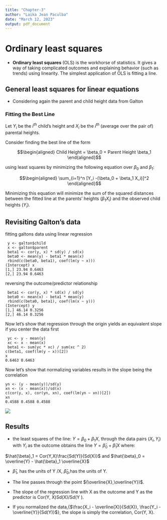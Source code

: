 ---
title: "Chapter-3"
author: "Laika Jean Paculba"
date: "March 12, 2023"
output: pdf_document
---

# Ordinary least squares

- __Ordinary least squares__ (OLS) is the workhorse of statistics. It gives a way of taking complicated outcomes and explaining behavior (such as trends) using linearity. The simplest application of OLS is fitting a line.

## General least squares for linear equations

- Considering again the parent and child height data from Galton

### Fitting the Best Line

Let $Y_i$ be the $i^{th}$ child’s height and $X_i$ be the $i^{th}$ (average over the pair of) parental heights.

 Consider finding the best line of the form
 
 $$\begin{aligned} Child Height = \beta_0 + Parent Height \beta_1 \end{aligned}$$

 using least squares by minimizing the following equation over $\beta_0$ and $\beta_1$:

 $$\begin{aligned} \sum_{i=1}^n [Y_i -(\beta_0 + \beta_1 X_i)]^2 \end{aligned}$$

Minimizing this equation will minimize the sum of the squared distances between the fitted line at the parents’ heights $(\beta_1X_i)$ and the observed child heights $(Y_i)$.

## Revisiting Galton’s data

fitting galtons data using linear regression
```
 y <- galton$child
 x <- galton$parent
 beta1 <- cor(y, x) * sd(y) / sd(x)
 beta0 <- mean(y) - beta1 * mean(x)
 rbind(c(beta0, beta1), coef(lm(y ~ x)))
(Intercept) x
[1,] 23.94 0.6463
[2,] 23.94 0.6463
```

reversing the outcome/predictor relationship
```
 beta1 <- cor(y, x) * sd(x) / sd(y)
 beta0 <- mean(x) - beta1 * mean(y)
 rbind(c(beta0, beta1), coef(lm(x ~ y)))
(Intercept) y
[1,] 46.14 0.3256
[2,] 46.14 0.3256
```
Now let’s show that regression through the origin yields an equivalent slope if you center the data first
```
 yc <- y - mean(y)
 xc <- x - mean(x)
 beta1 <- sum(yc * xc) / sum(xc ^ 2)
c(beta1, coef(lm(y ~ x))[2])
x
0.6463 0.6463

```

Now let’s show that normalizing variables results in the slope being the correlation

```
yn <- (y - mean(y))/sd(y)
xn <- (x - mean(x))/sd(x)
c(cor(y, x), cor(yn, xn), coef(lm(yn ~ xn))[2])
xn
0.4588 0.4588 0.4588

```
![](https://leanpub.com/site_images/regmods/galton4.png)

## Results

- the least squares of the line: $Y = \beta_0 + \beta_1X$, through the data pairs $(X_i, Y_i)$ with $Y_i$ as the outcome obtains the line $Y= \hat{\beta}_0 + \hat{\beta}_1X$ where:

$\hat{\beta}_1 = Cor(Y,X)\frac{Sd(Y)}{Sd(X)}$ and $\hat{\beta}_0 = \overline{Y} - \hat{\beta}_1 \overline{X}$

- $\hat{\beta}_1$, has the units of Y /X,  $\hat{\beta}_0$,has the units of Y.

- The line passes through the point $(\overline{X},\overline{Y})$.

- The slope of the regression line with X as the outcome and Y as the predictor is Cor(Y, X)Sd(X)/Sd(Y ).

- If you normalized the data,{$\frac{X_i - \overline{X}}{Sd(X)}, \frac{Y_i - \overline{Y}}{Sd(Y)}$}, the slope is simply the correlation, Cor(Y, X).

